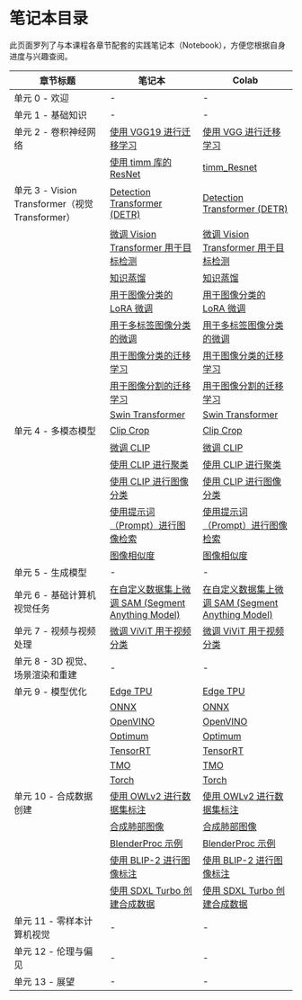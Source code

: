 # 笔记本目录

此页面罗列了与本课程各章节配套的实践笔记本（Notebook），方便您根据自身进度与兴趣查阅。

| 章节标题                                                   | 笔记本                                                                                                                                                                                                                                  | Colab                                                                                                                                                                                                                                                            |
| ---------------------------------------------------------- | --------------------------------------------------------------------------------------------------------------------------------------------------------------------------------------------------------------------------------------- | ------------------------------------------------------------------------------------------------------------------------------------------------------------------------------------------------------------------------------------------------------------------ |
| 单元 0 - 欢迎                                               | -                                                                                                                                                                                                                                   | -                                                                                                                                                                                                                                                                |
| 单元 1 - 基础知识                                             | -                                                                                                                                                                                                                                   | -                                                                                                                                                                                                                                                                |
| 单元 2 - 卷积神经网络                                         | [使用 VGG19 进行迁移学习](https://github.com/huggingface/computer-vision-course/blob/main/notebooks/Unit%202%20-%20Convolutional%20Neural%20Networks/transfer_learning_vgg19.ipynb)                                                        | [使用 VGG 进行迁移学习](https://colab.research.google.com/github/fariddinar/computer-vision-course/blob/main/notebooks/Unit%202%20-%20Convolutional%20Neural%20Networks/transfer_learning_vgg19.ipynb)                                                           |
|                                                            | [使用 timm 库的 ResNet](https://github.com/huggingface/computer-vision-course/blob/main/notebooks/Unit%202%20-%20Convolutional%20Neural%20Networks/timm_Resnet.ipynb)                                                                          | [timm_Resnet](https://colab.research.google.com/github/fariddinar/computer-vision-course/blob/main/notebooks/Unit%202%20-%20Convolutional%20Neural%20Networks/timm_Resnet.ipynb)                                                                                     |
| 单元 3 - Vision Transformer（视觉Transformer）              | [Detection Transformer (DETR)](https://github.com/huggingface/computer-vision-course/blob/main/notebooks/Unit%203%20-%20Vision%20Transformers/DETR.ipynb)                                                                                     | [Detection Transformer (DETR)](https://colab.research.google.com/github/fariddinar/computer-vision-course/blob/main/notebooks/Unit%203%20-%20Vision%20Transformers/DETR.ipynb)                                                                                   |
|                                                            | [微调 Vision Transformer 用于目标检测](https://github.com/huggingface/computer-vision-course/blob/main/notebooks/Unit%203%20-%20Vision%20Transformers/Fine-tuning%20Vision%20Transformers%20for%20Object%20detection.ipynb)               | [微调 Vision Transformer 用于目标检测](https://colab.research.google.com/github/fariddinar/computer-vision-course/blob/main/notebooks/Unit%203%20-%20Vision%20Transformers/Fine-tuning%20Vision%20Transformers%20for%20Object%20detection.ipynb)               |
|                                                            | [知识蒸馏](https://github.com/huggingface/computer-vision-course/blob/main/notebooks/Unit%203%20-%20Vision%20Transformers/KnowledgeDistillation.ipynb)                                                                                          | [知识蒸馏](https://colab.research.google.com/github/fariddinar/computer-vision-course/blob/main/notebooks/Unit%203%20-%20Vision%20Transformers/KnowledgeDistillation.ipynb)                                                                                          |
|                                                            | [用于图像分类的 LoRA 微调](https://github.com/huggingface/computer-vision-course/blob/main/notebooks/Unit%203%20-%20Vision%20Transformers/LoRA-Image-Classification.ipynb)                                                                  | [用于图像分类的 LoRA 微调](https://colab.research.google.com/github/fariddinar/computer-vision-course/blob/main/notebooks/Unit%203%20-%20Vision%20Transformers/LoRA-Image-Classification.ipynb)                                                                  |
|                                                            | [用于多标签图像分类的微调](https://github.com/huggingface/computer-vision-course/blob/main/notebooks/Unit%203%20-%20Vision%20Transformers/fine-tuning-multilabel-image-classification.ipynb)                                              | [用于多标签图像分类的微调](https://colab.research.google.com/github/fariddinar/computer-vision-course/blob/main/notebooks/Unit%203%20-%20Vision%20Transformers/fine-tuning-multilabel-image-classification.ipynb)                                              |
|                                                            | [用于图像分类的迁移学习](https://github.com/huggingface/computer-vision-course/blob/main/notebooks/Unit%203%20-%20Vision%20Transformers/transfer-learning-image-classification.ipynb)                                                        | [用于图像分类的迁移学习](https://colab.research.google.com/github/fariddinar/computer-vision-course/blob/main/notebooks/Unit%203%20-%20Vision%20Transformers/transfer-learning-image-classification.ipynb)                                                        |
|                                                            | [用于图像分割的迁移学习](https://github.com/huggingface/computer-vision-course/blob/main/notebooks/Unit%203%20-%20Vision%20Transformers/transfer-learning-segmentation.ipynb)                                                                  | [用于图像分割的迁移学习](https://colab.research.google.com/github/fariddinar/computer-vision-course/blob/main/notebooks/Unit%203%20-%20Vision%20Transformers/transfer-learning-segmentation.ipynb)                                                                  |
|                                                            | [Swin Transformer](https://github.com/huggingface/computer-vision-course/blob/main/notebooks/Unit%203%20-%20Vision%20Transformers/Swin.ipynb)                                                                                             | [Swin Transformer](https://colab.research.google.com/github/fariddinar/computer-vision-course/blob/main/notebooks/Unit%203%20-%20Vision%20Transformers/Swin.ipynb)                                                                                             |
| 单元 4 - 多模态模型                                           | [Clip Crop](https://github.com/huggingface/computer-vision-course/blob/main/notebooks/Unit%204%20-%20Multimodal%20Models/ClipCrop.ipynb)                                                                                                | [Clip Crop](https://colab.research.google.com/github/fariddinar/computer-vision-course/blob/main/notebooks/Unit%204%20-%20Multimodal%20Models/ClipCrop.ipynb)                                                                                                |
|                                                            | [微调 CLIP](https://github.com/huggingface/computer-vision-course/blob/main/notebooks/Unit%204%20-%20Multimodal%20Models/Clip_finetune.ipynb)                                                                                             | [微调 CLIP](https://colab.research.google.com/github/fariddinar/computer-vision-course/blob/main/notebooks/Unit%204%20-%20Multimodal%20Models/Clip_finetune.ipynb)                                                                                             |
|                                                            | [使用 CLIP 进行聚类](https://github.com/huggingface/computer-vision-course/blob/main/notebooks/Unit%204%20-%20Multimodal%20Models/CLIP%20and%20relatives/Clustering%20with%20CLIP.ipynb)                                                  | [使用 CLIP 进行聚类](https://colab.research.google.com/github/fariddinar/computer-vision-course/blob/main/notebooks/Unit%204%20-%20Multimodal%20Models/CLIP%20and%20relatives/Clustering%20with%20CLIP.ipynb)                                                  |
|                                                            | [使用 CLIP 进行图像分类](https://github.com/huggingface/computer-vision-course/blob/main/notebooks/Unit%204%20-%20Multimodal%20Models/CLIP%20and%20relatives/Image%20classification%20with%20CLIP.ipynb)                                | [使用 CLIP 进行图像分类](https://colab.research.google.com/github/fariddinar/computer-vision-course/blob/main/notebooks/Unit%204%20-%20Multimodal%20Models/CLIP%20and%20relatives/Image%20classification%20with%20CLIP.ipynb)                                |
|                                                            | [使用提示词（Prompt）进行图像检索](https://github.com/huggingface/computer-vision-course/blob/main/notebooks/Unit%204%20-%20Multimodal%20Models/CLIP%20and%20relatives/Image_retrieval_with_prompts.ipynb)                                  | [使用提示词（Prompt）进行图像检索](https://colab.research.google.com/github/fariddinar/computer-vision-course/blob/main/notebooks/Unit%204%20-%20Multimodal%20Models/CLIP%20and%20relatives/Image_retrieval_with_prompts.ipynb)                                  |
|                                                            | [图像相似度](https://github.com/huggingface/computer-vision-course/blob/main/notebooks/Unit%204%20-%20Multimodal%20Models/CLIP%20and%20relatives/Image_similarity.ipynb)                                                                  | [图像相似度](https://colab.research.google.com/github/fariddinar/computer-vision-course/blob/main/notebooks/Unit%204%20-%20Multimodal%20Models/CLIP%20and%20relatives/Image_similarity.ipynb)                                                                  |
| 单元 5 - 生成模型                                             | -                                                                                                                                                                                                                                   | -                                                                                                                                                                                                                                                                 |
| 单元 6 - 基础计算机视觉任务                                   | [在自定义数据集上微调 SAM (Segment Anything Model)](<https://github.com/huggingface/computer-vision-course/blob/main/notebooks/Unit%206%20-%20Basic%20CV%20Tasks/Fine_tune_SAM_(Segment_Anything_Model)_on_Custom_Dataset.ipynb>)   | [在自定义数据集上微调 SAM (Segment Anything Model)](<https://colab.research.google.com/github/fariddinar/computer-vision-course/blob/main/notebooks/Unit%206%20-%20Basic%20CV%20Tasks/Fine_tune_SAM_(Segment_Anything_Model)_on_Custom_Dataset.ipynb>)   |
| 单元 7 - 视频与视频处理                                       | [微调 ViViT 用于视频分类](https://github.com/DiwakarBasnet/computer-vision-course/blob/unit-7_Video_and_VideoProcessing/notebooks/Unit%207%20-%20Video%20and%20Video%20Processing/Vivit_Fine_tuned_Video_Classification.ipynb)                                                                                                                                                                                                                             | [微调 ViViT 用于视频分类](https://github.com/DiwakarBasnet/computervisioncourse/blob/unit7_Video_and_VideoProcessing/notebooks/Unit%207%20%20Video%20and%20Video%20Processing/Vivit_Fine_tuned_Video_Classification.ipynb)                                                                                                                                                                                                                                                         |
| 单元 8 - 3D 视觉、场景渲染和重建                                | -                                                                                                                                                                                                                                   | -                                                                                                                                                                                                                                                                 |
| 单元 9 - 模型优化                                             | [Edge TPU](https://github.com/huggingface/computer-vision-course/blob/main/notebooks/Unit%209%20-%20Model%20Optimization/edge_tpu.ipynb)                                                                                                  | [Edge TPU](https://colab.research.google.com/github/fariddinar/computer-vision-course/blob/main/notebooks/Unit%209%20-%20Model%20Optimization/edge_tpu.ipynb)                                                                                                  |
|                                                            | [ONNX](https://github.com/huggingface/computer-vision-course/blob/main/notebooks/Unit%209%20-%20Model%20Optimization/onnx.ipynb)                                                                                                          | [ONNX](https://colab.research.google.com/github/fariddinar/computer-vision-course/blob/main/notebooks/Unit%209%20-%20Model%20Optimization/onnx.ipynb)                                                                                                          |
|                                                            | [OpenVINO](https://github.com/huggingface/computer-vision-course/blob/main/notebooks/Unit%209%20-%20Model%20Optimization/openvino.ipynb)                                                                                                  | [OpenVINO](https://colab.research.google.com/github/fariddinar/computer-vision-course/blob/main/notebooks/Unit%209%20-%20Model%20Optimization/openvino.ipynb)                                                                                                  |
|                                                            | [Optimum](https://github.com/huggingface/computer-vision-course/blob/main/notebooks/Unit%209%20-%20Model%20Optimization/optimum.ipynb)                                                                                                    | [Optimum](https://colab.research.google.com/github/fariddinar/computer-vision-course/blob/main/notebooks/Unit%209%20-%20Model%20Optimization/optimum.ipynb)                                                                                                    |
|                                                            | [TensorRT](https://github.com/huggingface/computer-vision-courseblob/main/notebooks/Unit%209%20-%20Model%20Optimization/tensorrt.ipynb)                                                                                                  | [TensorRT](https://colab.research.google.com/github/fariddinar/computer-vision-course/blob/main/notebooks/Unit%209%20-%20Model%20Optimization/tensorrt.ipynb)                                                                                                  |
|                                                            | [TMO](https://github.com/huggingface/computer-vision-course/blob/main/notebooks/Unit%209%20-%20Model%20Optimization/tmo.ipynb)                                                                                                            | [TMO](https://colab.research.google.com/github/fariddinar/computer-vision-course/blob/main/notebooks/Unit%209%20-%20Model%20Optimization/tmo.ipynb)                                                                                                            |
|                                                            | [Torch](https://github.com/huggingface/computer-vision-course/blob/main/notebooks/Unit%209%20-%20Model%20Optimization/torch.ipynb)                                                                                                        | [Torch](https://colab.research.google.com/github/fariddinar/computer-vision-course/blob/main/notebooks/Unit%209%20-%20Model%20Optimization/torch.ipynb)                                                                                                        |
| 单元 10 - 合成数据创建                                         | [使用 OWLv2 进行数据集标注](https://github.com/huggingface/computer-vision-course/blob/main/notebooks/Unit%2010%20-%20Synthetic%20Data%20Creation/OWLV2_labeled_image_dataset_with_annotations.ipynb)                                   | [使用 OWLv2 进行数据集标注](https://colab.research.google.com/github/fariddinar/computer-vision-course/blob/main/notebooks/Unit%2010%20-%20Synthetic%20Data%20Creation/OWLV2_labeled_image_dataset_with_annotations.ipynb)                                   |
|                                                            | [合成肺部图像](https://github.com/huggingface/computer-vision-course/blob/main/notebooks/Unit%2010%20-%20Synthetic%20Data%20Creation/Synthetic_lung_images_hf_course.ipynb)                                                              | [合成肺部图像](https://colab.research.google.com/github/fariddinar/computer-vision-course/blob/main/notebooks/Unit%2010%20-%20Synthetic%20Data%20Creation/Synthetic_lung_images_hf_course.ipynb)                                                              |
|                                                            | [BlenderProc 示例](https://github.com/huggingface/computer-vision-course/blob/main/notebooks/Unit%2010%20-%20Synthetic%20Data%20Creation/blenderproc_examples.ipynb)                                                                        | [BlenderProc 示例](https://colab.research.google.com/github/fariddinar/computer-vision-course/blob/main/notebooks/Unit%2010%20-%20Synthetic%20Data%20Creation/blenderproc_examples.ipynb)                                                                        |
|                                                            | [使用 BLIP-2 进行图像标注](https://github.com/huggingface/computer-vision-course/blob/main/notebooks/Unit%2010%20-%20Synthetic%20Data%20Creation/image_labeling_BLIP_2.ipynb)                                                               | [使用 BLIP-2 进行图像标注](https://colab.research.google.com/github/fariddinar/computer-vision-course/blob/main/notebooks/Unit%2010%20-%20Synthetic%20Data%20Creation/image_labeling_BLIP_2.ipynb)                                                               |
|                                                            | [使用 SDXL Turbo 创建合成数据](https://github.com/huggingface/computer-vision-course/blob/main/notebooks/Unit%2010%20-%20Synthetic%20Data%20Creation/synthetic_data_creation_sdxl_turbo.ipynb)                                             | [使用 SDXL Turbo 创建合成数据](https://colab.research.google.com/github/fariddinar/computer-vision-course/blob/main/notebooks/Unit%2010%20-%20Synthetic%20Data%20Creation/synthetic_data_creation_sdxl_turbo.ipynb)                                             |
| 单元 11 - 零样本计算机视觉                                    | -                                                                                                                                                                                                                                   | -                                                                                                                                                                                                                                                                 |
| 单元 12 - 伦理与偏见                                           | -                                                                                                                                                                                                                                   | -                                                                                                                                                                                                                                                                 |
| 单元 13 - 展望                                               | -                                                                                                                                                                                                                                   | -                                                                                                                                                                                                                                                                 |
